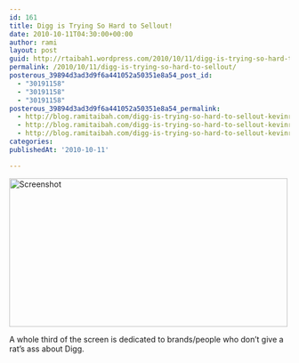 ```yaml
---
id: 161
title: Digg is Trying So Hard to Sellout!
date: 2010-10-11T04:30:00+00:00
author: rami
layout: post
guid: http://rtaibah1.wordpress.com/2010/10/11/digg-is-trying-so-hard-to-sellout
permalink: /2010/10/11/digg-is-trying-so-hard-to-sellout/
posterous_39894d3ad3d9f6a441052a50351e8a54_post_id:
  - "30191158"
  - "30191158"
  - "30191158"
posterous_39894d3ad3d9f6a441052a50351e8a54_permalink:
  - http://blog.ramitaibah.com/digg-is-trying-so-hard-to-sellout-kevinrose-d
  - http://blog.ramitaibah.com/digg-is-trying-so-hard-to-sellout-kevinrose-d
  - http://blog.ramitaibah.com/digg-is-trying-so-hard-to-sellout-kevinrose-d
categories:
publishedAt: '2010-10-11'

---
```

<div class='p_embed p_image_embed'>
  <a href="http://139.59.20.41/wp-content/uploads/2011/12/screenshot-scaled10001.png"><img alt="Screenshot" height="267" src="http://139.59.20.41/wp-content/uploads/2011/12/screenshot-scaled10001.png?w=300" width="500" /></a>
</div>

A whole third of the screen is dedicated to brands/people who don&#8217;t give a rat&#8217;s ass about Digg.
